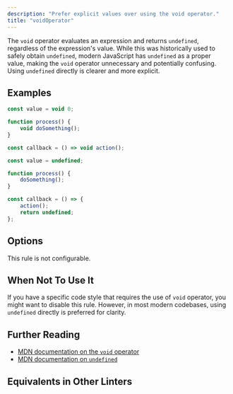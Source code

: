 ```yaml
---
description: "Prefer explicit values over using the void operator."
title: "voidOperator"
---
```



<RuleSummary plugin="ts" rule="voidOperator" />

The `void` operator evaluates an expression and returns `undefined`, regardless of the expression's value.
While this was historically used to safely obtain `undefined`, modern JavaScript has `undefined` as a proper value, making the `void` operator unnecessary and potentially confusing.
Using `undefined` directly is clearer and more explicit.

## Examples

<Tabs>
<TabItem label="❌ Incorrect">

```ts
const value = void 0;

function process() {
	void doSomething();
}

const callback = () => void action();
```

</TabItem>
<TabItem label="✅ Correct">

```ts
const value = undefined;

function process() {
	doSomething();
}

const callback = () => {
	action();
	return undefined;
};
```

</TabItem>
</Tabs>

## Options

This rule is not configurable.

## When Not To Use It

If you have a specific code style that requires the use of `void` operator, you might want to disable this rule.
However, in most modern codebases, using `undefined` directly is preferred for clarity.

## Further Reading

- [MDN documentation on the `void` operator](https://developer.mozilla.org/en-US/docs/Web/JavaScript/Reference/Operators/void)
- [MDN documentation on `undefined`](https://developer.mozilla.org/en-US/docs/Web/JavaScript/Reference/Global_Objects/undefined)

## Equivalents in Other Linters

<RuleEquivalents pluginId="ts" ruleId="voidOperator" />
